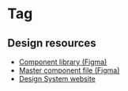 
<Meta of={TagStories} />

# Tag
<Canvas>
  <Story of={TagStories.Default} />
</Canvas>

## Design resources

- [Component library (Figma)](https://www.figma.com/file/qKsxl3ogIlBp7dafgxXuCA/QLD-GOV-DDS?type=design&node-id=23167-395550&mode=design&t=NREcuP5UOBB2Y6G4-4)
- [Master component file (Figma)](https://www.figma.com/file/qKsxl3ogIlBp7dafgxXuCA/QLD-GOV-DDS?type=design&node-id=5990-97596&mode=design&t=YLfxdziHdqD2Ty0o-0)
- [Design System website](https://www.designsystem.qld.gov.au/components/tags)

